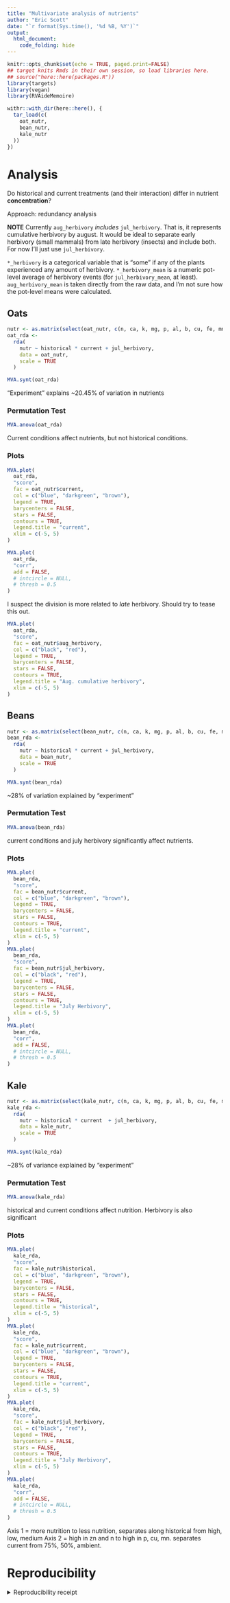 ```yaml
---
title: "Multivariate analysis of nutrients"
author: "Eric Scott"
date: "`r format(Sys.time(), '%d %B, %Y')`"
output: 
  html_document:
    code_folding: hide
---
```


```r
knitr::opts_chunk$set(echo = TRUE, paged.print=FALSE)
## target knits Rmds in their own session, so load libraries here.
## source("here::here(packages.R"))
library(targets)
library(vegan)
library(RVAideMemoire)
```

```r
withr::with_dir(here::here(), {
  tar_load(c(
    oat_nutr,
    bean_nutr,
    kale_nutr
  ))
})
```

# Analysis

Do historical and current treatments (and their interaction) differ in nutrient **concentration**?

Approach: redundancy analysis

**NOTE** Currently `aug_herbivory` *includes* `jul_herbivory`.  That is, it represents cumulative herbivory by august.  It would be ideal to separate early herbivory (small mammals) from late herbivory (insects) and include both.  For now I'll just use `jul_herbivory`.

`*_herbivory` is a categorical variable that is "some" if any of the plants experienced any amount of herbivory.  `*_herbivory_mean` is a numeric pot-level average of herbivory events (for `jul_herbivory_mean`, at least).  `aug_herbivory_mean` is taken directly from the raw data, and I'm not sure how the pot-level means were calculated.

## Oats

```r
nutr <- as.matrix(select(oat_nutr, c(n, ca, k, mg, p, al, b, cu, fe, mn, zn)))
oat_rda <-
  rda(
    nutr ~ historical * current + jul_herbivory,
    data = oat_nutr,
    scale = TRUE
  )
```

```r
MVA.synt(oat_rda)
```

"Experiment" explains ~20.45% of variation in nutrients

### Permutation Test

```r
MVA.anova(oat_rda)
```

Current conditions affect nutrients, but not historical conditions.

### Plots

```r
MVA.plot(
  oat_rda,
  "score",
  fac = oat_nutr$current,
  col = c("blue", "darkgreen", "brown"),
  legend = TRUE,
  barycenters = FALSE,
  stars = FALSE,
  contours = TRUE,
  legend.title = "current",
  xlim = c(-5, 5)
)

MVA.plot(
  oat_rda,
  "corr",
  add = FALSE,
  # intcircle = NULL,
  # thresh = 0.5
)
```
I suspect the division is more related to *late* herbivory.  Should try to tease this out.

```r
MVA.plot(
  oat_rda,
  "score",
  fac = oat_nutr$aug_herbivory,
  col = c("black", "red"),
  legend = TRUE,
  barycenters = FALSE,
  stars = FALSE,
  contours = TRUE,
  legend.title = "Aug. cumulative herbivory",
  xlim = c(-5, 5)
)
```

## Beans

```r
nutr <- as.matrix(select(bean_nutr, c(n, ca, k, mg, p, al, b, cu, fe, mn, zn)))
bean_rda <-
  rda(
    nutr ~ historical * current + jul_herbivory,
    data = bean_nutr,
    scale = TRUE
  )
```

```r
MVA.synt(bean_rda)
```

~28% of variation explained by "experiment"

### Permutation Test

```r
MVA.anova(bean_rda)
```

current conditions and july herbivory significantly affect nutrients.

### Plots

```r
MVA.plot(
  bean_rda,
  "score",
  fac = bean_nutr$current,
  col = c("blue", "darkgreen", "brown"),
  legend = TRUE,
  barycenters = FALSE,
  stars = FALSE,
  contours = TRUE,
  legend.title = "current",
  xlim = c(-5, 5)
)
MVA.plot(
  bean_rda,
  "score",
  fac = bean_nutr$jul_herbivory,
  col = c("black", "red"),
  legend = TRUE,
  barycenters = FALSE,
  stars = FALSE,
  contours = TRUE,
  legend.title = "July Herbivory",
  xlim = c(-5, 5)
)
MVA.plot(
  bean_rda,
  "corr",
  add = FALSE,
  # intcircle = NULL,
  # thresh = 0.5
)
```

## Kale

```r
nutr <- as.matrix(select(kale_nutr, c(n, ca, k, mg, p, al, b, cu, fe, mn, zn)))
kale_rda <-
  rda(
    nutr ~ historical * current  + jul_herbivory,
    data = kale_nutr,
    scale = TRUE
  )
```

```r
MVA.synt(kale_rda)
```

~28% of variance explained by "experiment"

### Permutation Test

```r
MVA.anova(kale_rda)
```

historical and current conditions affect nutrition.  Herbivory is also significant

### Plots

```r
MVA.plot(
  kale_rda,
  "score",
  fac = kale_nutr$historical,
  col = c("blue", "darkgreen", "brown"),
  legend = TRUE,
  barycenters = FALSE,
  stars = FALSE,
  contours = TRUE,
  legend.title = "historical",
  xlim = c(-5, 5)
)
MVA.plot(
  kale_rda,
  "score",
  fac = kale_nutr$current,
  col = c("blue", "darkgreen", "brown"),
  legend = TRUE,
  barycenters = FALSE,
  stars = FALSE,
  contours = TRUE,
  legend.title = "current",
  xlim = c(-5, 5)
)
MVA.plot(
  kale_rda,
  "score",
  fac = kale_nutr$jul_herbivory,
  col = c("black", "red"),
  legend = TRUE,
  barycenters = FALSE,
  stars = FALSE,
  contours = TRUE,
  legend.title = "July Herbivory",
  xlim = c(-5, 5)
)
MVA.plot(
  kale_rda,
  "corr",
  add = FALSE,
  # intcircle = NULL,
  # thresh = 0.5
)
```

Axis 1 = more nutrition to less nutrition, separates along historical from high, low, medium
Axis 2 = high in zn and n to high in p, cu, mn. separates current from 75%, 50%, ambient.

# Reproducibility

<details><summary>Reproducibility receipt</summary>

```r
## datetime
Sys.time()

## repository
if(requireNamespace('git2r', quietly = TRUE)) {
  git2r::repository()
} else {
  c(
    system2("git", args = c("log", "--name-status", "-1"), stdout = TRUE),
    system2("git", args = c("remote", "-v"), stdout = TRUE)
  )
}

## session info
sessionInfo()
```

</details>
